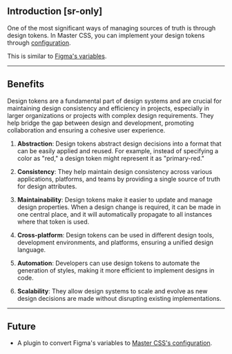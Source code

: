 ## Introduction [sr-only]
One of the most significant ways of managing sources of truth is through design tokens. In Master CSS, you can implement your design tokens through [configuration](/docs/configuration).

This is similar to [Figma's variables](https://help.figma.com/hc/en-us/articles/15145852043927-Create-and-manage-variables).

---

## Benefits
Design tokens are a fundamental part of design systems and are crucial for maintaining design consistency and efficiency in projects, especially in larger organizations or projects with complex design requirements. They help bridge the gap between design and development, promoting collaboration and ensuring a cohesive user experience.

1. **Abstraction**: Design tokens abstract design decisions into a format that can be easily applied and reused. For example, instead of specifying a color as "red," a design token might represent it as "primary-red."

2. **Consistency**: They help maintain design consistency across various applications, platforms, and teams by providing a single source of truth for design attributes.

3. **Maintainability**: Design tokens make it easier to update and manage design properties. When a design change is required, it can be made in one central place, and it will automatically propagate to all instances where that token is used.

4. **Cross-platform**: Design tokens can be used in different design tools, development environments, and platforms, ensuring a unified design language.

5. **Automation**: Developers can use design tokens to automate the generation of styles, making it more efficient to implement designs in code.

6. **Scalability**: They allow design systems to scale and evolve as new design decisions are made without disrupting existing implementations.

---

## Future
- A plugin to convert Figma's variables to [Master CSS's configuration](/docs/configuration).